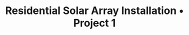 ---
title: "Residential Solar Array Installation • Project 1"
description: "Turnkey rooftop solar system for a family home in Monmouth County, NJ."
featuredImage: "@/assets/danielc.webp"
services: ["solar"]
---